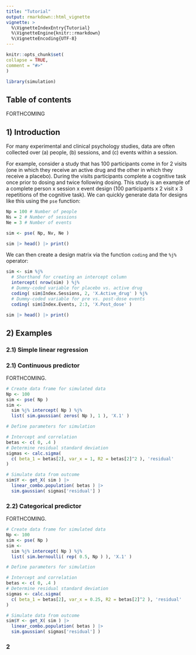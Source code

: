 ```yaml
---
title: "Tutorial"
output: rmarkdown::html_vignette
vignette: >
  %\VignetteIndexEntry{Tutorial}
  %\VignetteEngine{knitr::rmarkdown}
  %\VignetteEncoding{UTF-8}
---
```


```r
knitr::opts_chunk$set(
collapse = TRUE,
comment = "#>"
)
```

```r
library(simulation)
```

## Table of contents
  
FORTHCOMING

## 1) Introduction

For many experimental and clinical psychology studies, data are often collected over (a) people, (b) sessions, and (c) events within a session.

For example, consider a study that has 100 participants come in for 2 visits (one in which they receive an active drug and the other in which they receive a placebo). During the visits participants complete a cognitive task once prior to dosing and twice following dosing. This study is an example of a complete person x session x event design (100 participants x 2 visit x 3 repetitions of the cognitive task). We can quickly generate data for designs like this using the `pse` function:

```r
Np = 100 # Number of people
Ns = 2 # Number of sessions
Ne = 3 # Number of events

sim <- pse( Np, Nv, Ne ) 

sim |> head() |> print()
```

We can then create a design matrix via the function `coding` and the `%j%` operator:

```r
sim <- sim %j% 
  # Shorthand for creating an intercept column
  intercept( nrow(sim) ) %j% 
  # Dummy-coded variable for placebo vs. active drug
  coding( sim$Index.Sessions, 2, 'X.Active_drug' ) %j% 
  # Dummy-coded variable for pre vs. post-dose events
  coding( sim$Index.Events, 2:3, 'X.Post_dose' )

sim |> head() |> print()
```

## 2) Examples

### 2.1) Simple linear regression

### 2.1) Continuous predictor

FORTHCOMING.

```r
# Create data frame for simulated data
Np <- 100
sim <- pse( Np )
sim <-
  sim %j% intercept( Np ) %j%
  list( sim.gaussian( zeros( Np ), 1 ), 'X.1' )

# Define parameters for simulation

# Intercept and correlation
betas <- c( 0, .4 )
# Determine residual standard deviation
sigmas <- calc.sigma(
  c( beta_1 = betas[2], var_x = 1, R2 = betas[2]^2 ), 'residual'
)

# Simulate data from outcome
sim$Y <- get_X( sim ) |>
  linear_combo.population( betas ) |>
  sim.gaussian( sigmas['residual'] )
```

### 2.2) Categorical predictor

FORTHCOMING.

```r
# Create data frame for simulated data
Np <- 100
sim <- pse( Np )
sim <-
  sim %j% intercept( Np ) %j%
  list( sim.bernoulli( rep( 0.5, Np ) ), 'X.1' )

# Define parameters for simulation

# Intercept and correlation
betas <- c( 0, .4 )
# Determine residual standard deviation
sigmas <- calc.sigma(
  c( beta_1 = betas[2], var_x = 0.25, R2 = betas[2]^2 ), 'residual'
)

# Simulate data from outcome
sim$Y <- get_X( sim ) |>
  linear_combo.population( betas ) |>
  sim.gaussian( sigmas['residual'] )
```

### 2
